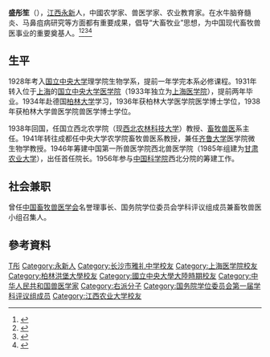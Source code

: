 {{Infobox_Person
| name = 盛彤笙
|image= 
|box_width= 
|occupation= 
| period = 
|birth_name=
| other_names =
| Sex =男
|birth_date= 1911年6月4日
|birth_place= {{QING}}[[江西|江西]][[永新|永新]]
|death_date= {{death date and age|1987|5|9|1911|6|4}}
|death_place= 
| nationality ={{PRC}}
| residence =
| party =
| religion =
| spouse = 
| relatives = 
|education= 
| past = 
{{Infobox_People_CAS
|学部=生命科学和医学学部
|专业=兽医学
|当选年=1955年
}}
| work =
|awards=
}}
'''盛彤笙'''（{{bd|1911年|6月4日|1987年|5月9日|catIdx=S盛}}），[[江西|江西]][[永新|永新]]人，中國农学家、兽医学家、农业教育家。在水牛脑脊髓炎、马鼻疽病研究等方面都有重要成果，倡导“大畜牧业”思想，为中国现代畜牧兽医事业的重要奠基人。<ref>{{Cite book|title=民国人物大辞典|author=徐友春主编; 蔡鸿源, 周兴培副主编|publisher=河北人民出版社|year=1991|isbn=|location=石家庄|pages=}}</ref><ref>{{Cite book|title=甘肃大辞典|author=郭方忠, 张克复, 吕靖华主编|publisher=甘肃文化出版社|year=2000|isbn=|location=兰州|pages=}}</ref><ref>{{Cite book|title=中华当代文化名人大辞典|author=张品兴, 殷登祥, 陈有进等主编|publisher=中国广播电视出版社|year=1992|isbn=9787504315137|location=北京|pages=}}</ref><ref>{{Cite book|title=二十世纪中国名人辞典|author=蔡开松, 于信凤主编; 曾卓明, 周溯源, 赵书刚副主编|publisher=辽宁人民出版社|year=1991|isbn=|location=沈阳|pages=}}</ref>

==生平==
1928年考入[[国立中央大学|国立中央大学]]理学院生物学系，提前一年学完本系必修课程。1931年转入位于[[上海|上海]]的[[国立中央大学医学院|国立中央大学医学院]]（1933年独立为[[上海医学院|上海医学院]]），提前两年毕业。1934年赴德国[[柏林大学|柏林大学]]学习，1936年获柏林大学医学院医学博士学位，1938年获柏林大学兽医学院兽医学博士学位。

1938年回国，任国立西北农学院（现[[西北农林科技大学|西北农林科技大学]]）教授、[[畜牧|畜牧]][[兽医|兽医]]系主任。1941年转往成都任中央大学农学院畜牧兽医系教授，兼任[[齐鲁大学|齐鲁大学]]医学院微生物学教授。1946年筹建中国第一所兽医学院西北兽医学院（1985年组建为[[甘肃农业大学|甘肃农业大学]]），出任首任院长。1956年参与[[中国科学院|中国科学院]]西北分院的筹建工作。

== 社会兼职 ==
曾任[[中国畜牧兽医学会|中国畜牧兽医学会]]名誉理事长、国务院学位委员会学科评议组成员兼畜牧兽医小组召集人。

== 參考資料 ==
{{Reflist}}

{{中国科学院生命科学和医学学部院士}}
{{国务院学位委员会第一届学科评议组/农学}}

{{Authority control}}
{{DEFAULTSORT:Sheng}}
[[Category:盛姓|T彤]]
[[Category:永新人|Category:永新人]]
[[Category:长沙市雅礼中学校友|Category:长沙市雅礼中学校友]]
[[Category:上海医学院校友|Category:上海医学院校友]]
[[Category:柏林洪堡大學校友|Category:柏林洪堡大學校友]]
[[Category:國立中央大學大陸時期校友|Category:國立中央大學大陸時期校友]]
[[Category:中华人民共和国兽医学家|Category:中华人民共和国兽医学家]]
[[Category:右派分子|Category:右派分子]]
[[Category:国务院学位委员会第一届学科评议组成员|Category:国务院学位委员会第一届学科评议组成员]]
[[Category:江西农业大学校友|Category:江西农业大学校友]]